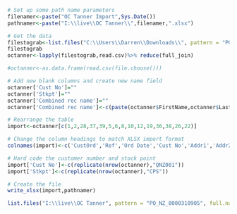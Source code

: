 ```{r Namers}
# Set up some path name parameters
filenamer<-paste("OC Tanner Import",Sys.Date())
pathnamer<-paste("I:\\live\\OC Tanner\\",filenamer,".xlsx")
```

```{r Datagrab, include = FALSE}
# Get the data
filestograb<-list.files("C:\\Users\\Darren\\Downloads\\", pattern = "PO_NZ_0000310905", full.names=TRUE)
filestograb 
octanner<-lapply(filestograb,read.csv)%>% reduce(full_join)

#octanner<-as.data.frame(read.csv(file.choose()))

# Add new blank columns and create new name field
octanner['Cust No']=""
octanner['Stkpt']=""
octanner['Combined rec name']=""
octanner['Combined rec name']<-c(paste(octanner$FirstName,octanner$LastName))

# Rearrange the table
import<-octanner[c(1,2,28,37,39,5,6,8,10,12,19,36,38,26,22)]
```

```{r Renamecolumns}
# Change the column headings to match XLSX import format
colnames(import)<-c('CustOrd','Ref','Ord Date','Cust No','Addr1','Addr2','Addr3','City','Pcode','Phone','Email','Freight Value','Stkpt','Prod No','QTY')
```

```{r Addhardcodevalues}
# Hard code the customer number and stock point
import['Cust No']<-c(replicate(nrow(octanner),"QNZ001"))
import['Stkpt']<-c(replicate(nrow(octanner),"CPS"))
```

```{r Export}
# Create the file
write_xlsx(import,pathnamer)
```

```{r Delete.downloads, include = FALSE}
list.files("I:\\live\\OC Tanner", pattern = "PO_NZ_0000310905", full.names = TRUE)%>%file.remove(.)
```
